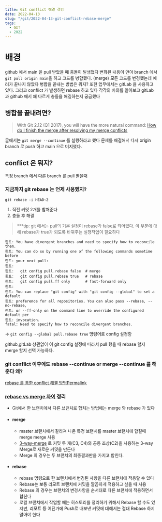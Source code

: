 ```yaml
---
title: Git conflict 해결 경험
date: 2022-04-13
slug: "/git/2022-04-13-git-conflict-rebase-merge"
tags:
  - GIT
  - 2022
---
```


# 배경

github 에서 main 을 pull 받았을 때 충돌이 발생했다
변화된 내용이 만아 branch 에서 `git pull origin main`을 하고
코드를 병합했다. (merge)
모든 코드를 변경했는데 에러가 끝나지 않았다
병합을 끝내는 방법은 뭐지?
또한
업무에서는 gitLab 을 사용하고 있다.
그리고 conflict  가 발생하면 rebase 하고 있다
각각의 차의를 알아보고
gitLab 과 github 에서 왜 다르게 충돌을 해결하는지 궁금했다


## 병합을 끝내려면?
> With Git 2.12 (Q1 2017), you will have the more natural command:
[How do I finish the merge after resolving my merge conflicts](https://stackoverflow.com/questions/2474097/how-do-i-finish-the-merge-after-resolving-my-merge-conflicts)

 글에서는 `git merge --continue` 를 실행하라고 했다 문제를 해결해서
다시 origin branch 로 push 하고 main 으로 머지했다.


## conflict 은 뭐지?
특정 branch 에서 다른 branch 를 pull 받을때 

###  지금까지 git rebase  는 언제 사용헸지?
`git rebase -i HEAD~2`
1. 직전 커밋 2개를 합쳐준다
2. 충돌 후 해결

> ***tip:
git 에서는 pull의 기본 설정이 rebase가 false로 되어있다.
이 부분에 대해 rebase가 true가 되도록 바꿔주는 설정작업이 필요하다

```
힌트: You have divergent branches and need to specify how to reconcile them.
힌트: You can do so by running one of the following commands sometime before
힌트: your next pull:
힌트:
힌트:   git config pull.rebase false  # merge
힌트:   git config pull.rebase true   # rebase
힌트:   git config pull.ff only       # fast-forward only
힌트:
힌트: You can replace "git config" with "git config --global" to set a default
힌트: preference for all repositories. You can also pass --rebase, --no-rebase,
힌트: or --ff-only on the command line to override the configured default per
힌트: invocation.
fatal: Need to specify how to reconcile divergent branches.
```
-> `git config --global pull.rebase true` 명령어로 config 설정함

github,gitLab 상관없이
이 git config 설정에 따라서 pull 했을 때 rebase 할지 merge 할지 선택 가능하다.

### git conflict 이후에도 rebase --continue or merge --continue 를 해준다 왜?
[rebase 를 통한 conflict 해결 방법Permalink](https://baeji77.github.io/dev/git/etc/git-rebase-and-confilct-resolve/)

###  [rebase vs merge 차이](https://git-scm.com/book/ko/v2/Git-%EB%B8%8C%EB%9E%9C%EC%B9%98-Rebase-%ED%95%98%EA%B8%B0) 정리
* Git에서 한 브랜치에서 다른 브랜치로 합치는 방법에는 merge 와 rebase 가 있다
* #### merge
    * master 브랜치에서 갈라져 나온 특정 브랜치를 master 브랜치에 합칠때 merge  merge 사용
    *  [3-way-merge](https://en.wikipedia.org/wiki/Merge_(version_control)) 로 커밋 두 개(C3, C4)와 공통 조상(C2)을 사용하는 3-way Merge로 새로운 커밋을 만든다
    * Merge 의 경우는 두 브랜치의 최종결과만을 가지고 합친다.
* #### rebase
    * rebase 명령으로 한 브랜치에서 변경된 사항을 다른 브랜치에 적용할 수 있다
    * Rebase는 보통 리모트 브랜치에 커밋을 깔끔하게 적용하고 싶을 때 사용
    * Rebase 의 경우는 브랜치의 변경사항을 순서대로 다른 브랜치에 적용하면서 합친다
    * 로컬 브랜치에서 작업할 때는 히스토리를 정리하기 위해서 Rebase 할 수도 있지만, 리모트 등 어딘가에 Push로 내보낸 커밋에 대해서는 절대 Rebase 하지 말아야 한다